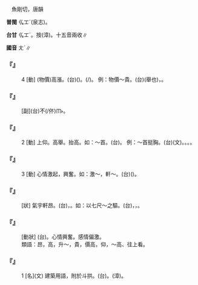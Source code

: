 
=={{ruby|昂|ㄤˊ}}==

　魚剛切，唐韻

'''普閩''' <rt>ㆣㆲˊ</rt>(泉志)。

'''台甘''' <rt>ㆣㆲˊ</rt>。按{{ruby|：|ㆣㄤˊ}}(漳)。十五音兩收∥

'''國音''' <rt>ㄤˊ</rt>∥

    

==='''『{{ruby|昂|ㄤˊ}}』'''===
:4  [動] (物價)高漲。(台)({{ruby|物|ㆠㄨㆵ ͘}}{{ruby|價|ㄍㆤ˪}}){{ruby|漲|ㄉㄧㆲ˪}}{{ruby|高|ㄍㄨㄢˊ}}。{{ruby|高|ㄍㄨㄢˊ}}(/{{ruby|高|ㄍㄜ}}{{ruby|貴|ㄍㄨㄧ˪}}){{ruby|起|·ㄎㄧˋ}}{{ruby|來|·ㄌㄞˊ}}。 例：物價～貴。(台){{ruby|物|ㆠㄨㆵ ͘}}{{ruby|價|ㄍㆤ˪}}{{ruby|昂|ㆣㄧㄚˊ}}{{ruby|←|ㆣㄤˊ}}{{ruby|/|ㆣㆲˊ}}(舉也){{ruby|高|ㄍㄨㄢˊ}}，{{ruby|真|ㄐㄧㄣ}}{{ruby|貴|ㄍㄨㄧ˪}}。
    

==='''『{{ruby|昂|ㄤˊ}}{{ruby|然|ㄖㄢˊ}}』'''===
: [副](台){{ruby|企|ㄎㄧㄚ˫}}{{ruby|高|ㄍㄨㄢˊ}}{{ruby|高|ㄍㄨㄢˊ}}不(/伓)<rt>ㆬ˫</rt>{{ruby|認|ㆢㄧㄣ˫}}{{ruby|/|ㄌㄧㄣ˫}}{{ruby|輸|ㄙㄨ}}{{ruby|丌|ㆤ}}{{ruby|氣|ㄎㄧ˪}}{{ruby|概|ㄎㄞ˪}}。
    

==='''『{{ruby|昂|ㄤˊ}}』'''===
:2  [動] 上仰。高舉。抬高。如：～首。(台){{ruby|舉|ㆣㄧㄚㆷ ͘}}{{ruby|頭|ㄊㄠˊ}}。 例：～首挺胸。(台){{ruby|昂|ㆣㆲˊ}}{{ruby|首|ㄒㄧㄨˋ}}{{ruby|挺|ㄊㄧㄥˋ}}{{ruby|胸|ㄏㄧㆲ}}(文)。{{ruby|擔|ㄉㆩ}}{{ruby|頭|ㄊㄠˊ}}{{ruby|殼|ㄎㄚㆶ}}。{{ruby|挺|ㄊㄞ˫}}{{ruby|←|ㄊㄧㄥˋ}}{{ruby|胸|ㄏㄧㄥ}}{{ruby|坎|ㄎㆰ˪}}。{{ruby|表|ㄅㄧㄠˋ}}{{ruby|示|ㄒㄧ˫}}{{ruby|勇|ㄧㆲˋ}}{{ruby|敢|ㄍㆰˋ}}{{ruby|丌|ㆤ}}{{ruby|氣|ㄎㄧ˪}}{{ruby|概|ㄎㄞ˪}}。
    

==='''『{{ruby|昂|ㄤˊ}}』'''===
:3  [動] 心情激起，興奮。如：激～，軒～。(台)({{ruby|心|ㄒㄧㆬ}}{{ruby|情|ㄐㄧㄥˊ}}){{ruby|高|ㄍㄜ}}{{ruby|昂|ㆣㆲˊ}}。
    

==='''『{{ruby|昂|ㄤˊ}}{{ruby|藏|ㄘㄤˊ}}』'''===
: [狀] 氣宇軒昂。(台){{ruby|意|ㄧ˪}}{{ruby|氣|ㄎㄧ˪}}，{{ruby|氣|ㄎㄧ˪}}{{ruby|概|ㄎㄞ˪}}{{ruby|真|ㄐㄧㄣ˫}}{{ruby|興|ㄏㄧㄥ}}{{ruby|奮|ㄏㄨㄣ˪}}{{ruby|盛|ㄒㄧㄥ˫}}{{ruby|大|ㄉㄞ˫}}。如：以七尺～之驅。(台){{ruby|堂|ㄉㆲˊ}}{{ruby|堂|ㄉㆲˊ}}{{ruby|大|ㄉㄞ˫}}{{ruby|丈|ㄉㄧㆲ˫}}{{ruby|夫|ㄏㄨ}}，{{ruby|男|ㄌㆰˊ}}{{ruby|子|ㄗㄨˋ}}{{ruby|漢|ㄏㄢ˪}}，{{ruby|大|ㄉㄨㄚ˫}}{{ruby|人|ㄌㄤˊ}}{{ruby|大|ㄉㄨㄚ˫}}{{ruby|種|ㄐㄧㄥˋ}}。
    

==='''『{{ruby|激|ㄐㄧ}}{{ruby|昂|ㄤˊ}}』'''===
: [動狀] (台){{ruby|激|ㄍㄧㆤㆶ}}{{ruby|昂|ㆣㆲˊ}}。心情興奮。感情偏激。
:類語：昂，高，升～，貴，價高，仰，～高、往上看。
:
    

==='''『{{ruby|昂|ㄤˊ}}』'''===
:1  [名](文) 建築用語，附於斗拱。(台){{ruby|昂|ㆣㆲˊ}}。{{ruby|昂|ㆣㄤˊ}}(漳)。
    
